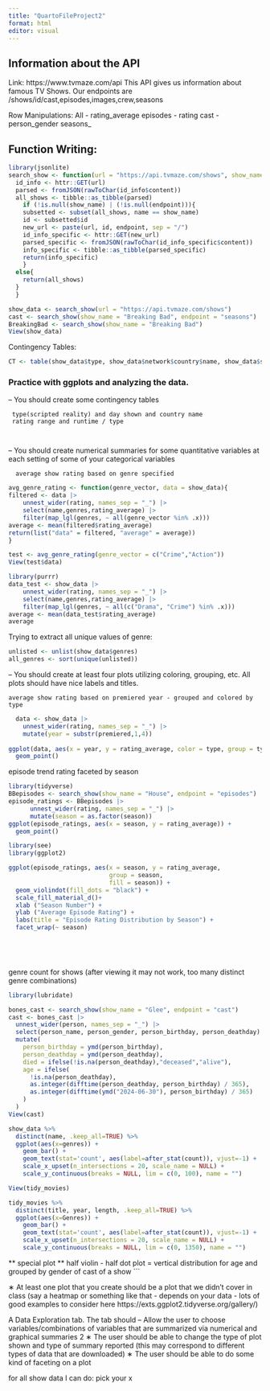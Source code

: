 ```yaml
---
title: "QuartoFileProject2"
format: html
editor: visual
---
```


## Information about the API

Link: https://www.tvmaze.com/api This API gives us information about famous TV Shows. Our endpoints are /shows/id/cast,episodes,images,crew,seasons

Row Manipulations: All - rating_average episodes - rating cast - person_gender seasons\_

## Function Writing:

```r
library(jsonlite)
search_show <- function(url = "https://api.tvmaze.com/shows", show_name = NULL, endpoint = NULL){
  id_info <- httr::GET(url)
  parsed <- fromJSON(rawToChar(id_info$content))
  all_shows <- tibble::as_tibble(parsed)
    if (!is.null(show_name) | (!is.null(endpoint))){
    subsetted <- subset(all_shows, name == show_name)
    id <- subsetted$id
    new_url <- paste(url, id, endpoint, sep = "/")
    id_info_specific <- httr::GET(new_url)
    parsed_specific <- fromJSON(rawToChar(id_info_specific$content))
    info_specific <- tibble::as_tibble(parsed_specific)
    return(info_specific)
    }
  else{
    return(all_shows)
  }
  }

show_data <- search_show(url = "https://api.tvmaze.com/shows")
cast <- search_show(show_name = "Breaking Bad", endpoint = "seasons")
BreakingBad <- search_show(show_name = "Breaking Bad")
View(show_data)
```

Contingency Tables:

```r
CT <- table(show_data$type, show_data$network$country$name, show_data$schedule$days)
```

### Practice with ggplots and analyzing the data.

– You should create some contingency tables

```         
 type(scripted reality) and day shown and country name
 rating range and runtime / type

 
```

– You should create numerical summaries for some quantitative variables at each setting of some of your categorical variables

```         
  average show rating based on genre specified
```
```r
avg_genre_rating <- function(genre_vector, data = show_data){
filtered <- data |>
    unnest_wider(rating, names_sep = "_") |>
    select(name,genres,rating_average) |>
    filter(map_lgl(genres, ~ all(genre_vector %in% .x)))
average <- mean(filtered$rating_average)
return(list("data" = filtered, "average" = average))
}
```

```r
test <- avg_genre_rating(genre_vector = c("Crime","Action"))
View(test$data)
```

```r
library(purrr)
data_test <- show_data |>
    unnest_wider(rating, names_sep = "_") |>
    select(name,genres,rating_average) |>
    filter(map_lgl(genres, ~ all(c("Drama", "Crime") %in% .x)))
average <- mean(data_test$rating_average)
average
```



Trying to extract all unique values of genre:
```r
unlisted <- unlist(show_data$genres)
all_genres <- sort(unique(unlisted))
```

– You should create at least four plots utilizing coloring, grouping, etc. All plots should have nice labels and titles.

```         
average show rating based on premiered year - grouped and colored by type
```
```r
  data <- show_data |>
    unnest_wider(rating, names_sep = "_") |>
    mutate(year = substr(premiered,1,4))
  
ggplot(data, aes(x = year, y = rating_average, color = type, group = type)) +
  geom_point() 

```


episode trend rating faceted by season
```r
library(tidyverse)
BBepisodes <- search_show(show_name = "House", endpoint = "episodes")
episode_ratings <- BBepisodes |>
      unnest_wider(rating, names_sep = "_") |>
      mutate(season = as.factor(season))
ggplot(episode_ratings, aes(x = season, y = rating_average)) +
  geom_point() 
```

```r
library(see)
library(ggplot2)

ggplot(episode_ratings, aes(x = season, y = rating_average, 
                            group = season,
                            fill = season)) +
  geom_violindot(fill_dots = "black") +
  scale_fill_material_d()+
  xlab ("Season Number") +
  ylab ("Average Episode Rating") +
  labs(title = "Episode Rating Distribution by Season") +
  facet_wrap(~ season)

  

  

```


genre count for shows (after viewing it may not work, too many distinct genre combinations)

```r
library(lubridate)
```

```r
bones_cast <- search_show(show_name = "Glee", endpoint = "cast")
cast <- bones_cast |>
  unnest_wider(person, names_sep = "_") |>
  select(person_name, person_gender, person_birthday, person_deathday) |>
  mutate(
    person_birthday = ymd(person_birthday),
    person_deathday = ymd(person_deathday),
    died = ifelse(!is.na(person_deathday),"deceased","alive"),
    age = ifelse(
      !is.na(person_deathday),
      as.integer(difftime(person_deathday, person_birthday) / 365),
      as.integer(difftime(ymd("2024-06-30"), person_birthday) / 365)
    )
  )
View(cast)
```


```r
show_data %>%
  distinct(name, .keep_all=TRUE) %>%
  ggplot(aes(x=genres)) +
    geom_bar() +
    geom_text(stat='count', aes(label=after_stat(count)), vjust=-1) +
    scale_x_upset(n_intersections = 20, scale_name = NULL) +
    scale_y_continuous(breaks = NULL, lim = c(0, 100), name = "")
```
```r
View(tidy_movies)
```


```r
tidy_movies %>%
  distinct(title, year, length, .keep_all=TRUE) %>%
  ggplot(aes(x=Genres)) +
    geom_bar() +
    geom_text(stat='count', aes(label=after_stat(count)), vjust=-1) +
    scale_x_upset(n_intersections = 20, scale_name = NULL) +
    scale_y_continuous(breaks = NULL, lim = c(0, 1350), name = "")
```




** special plot **
half violin - half dot plot = vertical distribution for age and 
grouped by gender of cast of a show
```

∗ At least one plot that you create should be a plot that we didn’t cover in class (say a heatmap or something like that - depends on your data - lots of good examples to consider here https://exts.ggplot2.tidyverse.org/gallery/)

A Data Exploration tab. The tab should – Allow the user to choose variables/combinations of variables that are summarized via numerical and graphical summaries 2 ∗ The user should be able to change the type of plot shown and type of summary reported (this may correspond to different types of data that are downloaded) ∗ The user should be able to do some kind of faceting on a plot

for all show data I can do: pick your x
